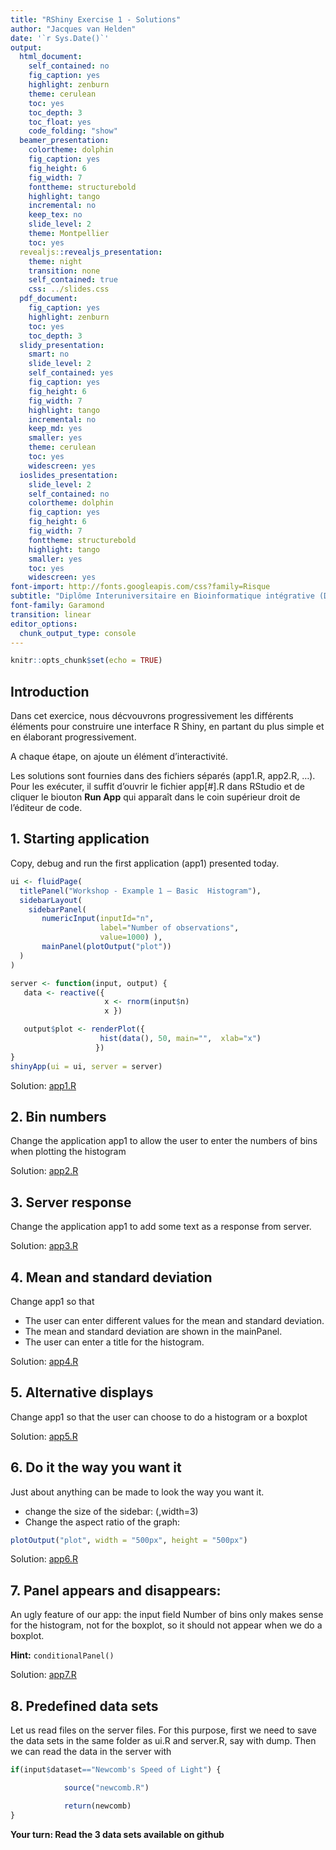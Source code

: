 ```yaml
---
title: "RShiny Exercise 1 - Solutions"
author: "Jacques van Helden"
date: '`r Sys.Date()`'
output:
  html_document:
    self_contained: no
    fig_caption: yes
    highlight: zenburn
    theme: cerulean
    toc: yes
    toc_depth: 3
    toc_float: yes
    code_folding: "show"
  beamer_presentation:
    colortheme: dolphin
    fig_caption: yes
    fig_height: 6
    fig_width: 7
    fonttheme: structurebold
    highlight: tango
    incremental: no
    keep_tex: no
    slide_level: 2
    theme: Montpellier
    toc: yes
  revealjs::revealjs_presentation:
    theme: night
    transition: none
    self_contained: true
    css: ../slides.css
  pdf_document:
    fig_caption: yes
    highlight: zenburn
    toc: yes
    toc_depth: 3
  slidy_presentation:
    smart: no
    slide_level: 2
    self_contained: yes
    fig_caption: yes
    fig_height: 6
    fig_width: 7
    highlight: tango
    incremental: no
    keep_md: yes
    smaller: yes
    theme: cerulean
    toc: yes
    widescreen: yes
  ioslides_presentation:
    slide_level: 2
    self_contained: no
    colortheme: dolphin
    fig_caption: yes
    fig_height: 6
    fig_width: 7
    fonttheme: structurebold
    highlight: tango
    smaller: yes
    toc: yes
    widescreen: yes
font-import: http://fonts.googleapis.com/css?family=Risque
subtitle: "Diplôme Interuniversitaire en Bioinformatique intégrative (DU-Bii 2019)"
font-family: Garamond
transition: linear
editor_options: 
  chunk_output_type: console
---
```


```r
knitr::opts_chunk$set(echo = TRUE)
```


## Introduction

Dans cet exercice, nous décvouvrons progressivement les différents éléments pour construire une interface R Shiny, en partant du plus simple et en élaborant progressivement. 

A chaque étape, on ajoute un élément d'interactivité.

Les solutions sont fournies dans des fichiers séparés (app1.R, app2.R, ...). Pour les exécuter, il suffit d'ouvrir le fichier app[#].R dans RStudio et de cliquer le biouton **Run App** qui apparaît dans le coin supérieur droit de l'éditeur de code. 

## 1. Starting application

Copy, debug and run the first application (app1) presented today.

```r
ui <- fluidPage(
  titlePanel("Workshop - Example 1 – Basic  Histogram"),
  sidebarLayout(
    sidebarPanel(
       numericInput(inputId="n",
                    label="Number of observations",
                    value=1000) ),  
       mainPanel(plotOutput("plot"))
  )
)

server <- function(input, output) {
   data <- reactive({
                     x <- rnorm(input$n)
                     x })

   output$plot <- renderPlot({
         	        hist(data(), 50, main="",  xlab="x")
                   })
}
shinyApp(ui = ui, server = server)
```



Solution: [app1.R](app1.R)


## 2. Bin numbers

Change the application app1 to allow the user to enter the numbers of bins when plotting the histogram

Solution: [app2.R](app2.R)

## 3. Server response

Change the application app1 to add some text as a response from server. 

Solution: [app3.R](app3.R)

## 4. Mean and standard deviation

Change app1 so that

- The user can enter different values for the mean and standard deviation. 
- The mean and standard deviation are shown in the mainPanel.
- The user can enter a title for the histogram.

Solution: [app4.R](app4.R)

## 5. Alternative displays

Change app1 so that the user can choose to do a
histogram or a boxplot

Solution: [app5.R](app5.R)


## 6. Do it the way you want it

Just about anything can be made to look the way you want it.

- change the size of the sidebar: (,width=3)
- Change the aspect ratio of the graph:

```r
plotOutput("plot", width = "500px", height = "500px")
```

Solution: [app6.R](app6.R)

## 7. Panel appears and disappears:

An ugly feature of our app: the input field Number of bins only makes sense for the histogram, not for the boxplot, so it should not appear when we do a boxplot.

**Hint:** `conditionalPanel()`


Solution: [app7.R](app7.R)

## 8. Predefined data sets

Let us read files on the server files. For this purpose, first we need to save the data sets in the same folder as ui.R and server.R, say with dump. Then we can read the data in the server with

```r
if(input$dataset=="Newcomb's Speed of Light") {

            source("newcomb.R")

            return(newcomb)
}
```
 
**Your turn: Read the 3 data sets available on github**







